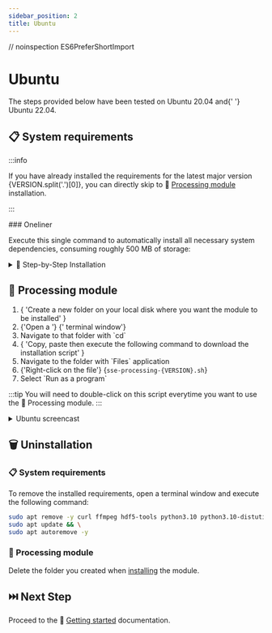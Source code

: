 ```yaml
---
sidebar_position: 2
title: Ubuntu
---
```



// noinspection ES6PreferShortImport

# <UbuntuIcon /> Ubuntu

<Fragment>
  The steps provided below have been tested on <UbuntuIcon /> Ubuntu 20.04 and{' '}
  <UbuntuIcon /> Ubuntu 22.04.
</Fragment>

## 📋 System requirements

<Fragment>

:::info

If you have already installed the requirements for the
latest major version {VERSION.split('.')[0]}, you
can directly skip to 🧮 [Processing module](#-processing-module) installation.

:::

</Fragment>

<Fragment>
  ### <BashIcon /> Oneliner <SizeInfo size="~500 MB" />
</Fragment>

Execute this single command to automatically install all necessary system
dependencies, consuming roughly 500 MB of storage:

<UbuntuRequirementsCommandBlock13 version={VERSION} />

<details>
  <summary>
    👣 Step-by-Step Installation
  </summary>

  <Fragment>
    #### <UbuntuIcon /> System Update & Essential Dependencies

    This section ensures your system is updated and equipped with useful
    dependencies:

    <Dependencies
      noPython
      noNode
      noPnpm
      hdfTools
    />

    ```bash
    sudo apt update && \
    sudo apt upgrade -y && \
    sudo apt install -y gcc curl ffmpeg hdf5-tools
    ```

    #### <PythonIcon /> Python

    Install <PythonIcon /> Python and related components:

    ```bash
    sudo apt update && \
    sudo apt install -y software-properties-common && \
    sudo add-apt-repository -y ppa:deadsnakes/ppa && \
    sudo apt install -y python3.10 python3.10-distutils python3.10-dev python3-pip python3.10-venv && \
    curl -sS https://bootstrap.pypa.io/get-pip.py | python3.10
    ```

  </Fragment>
</details>

## 🧮 Processing module

<ol>
  <li>
    {
      'Create a new folder on your local disk where you want the module to be installed'
    }
  </li>
  <li>
    {'Open a '}
    <TerminalIcon />
    {' terminal window'}
  </li>
  <li>Navigate to that folder with `cd`</li>
  <li>
    {
      'Copy, paste then execute the following command to download the installation script'
    }
    <VenvScriptLinux version={VERSION} />
  </li>
  <li>Navigate to the folder with `Files` application</li>
  <li>
    {'Right-click on the file'}
    {<code>sse-processing-{VERSION}.sh</code>}
  </li>
  <li>Select `Run as a program`</li>
</ol>

:::tip
You will need to double-click on this script everytime you want to use the 🧮 Processing module.
:::

<details>
  <summary>
    <UbuntuIcon /> Ubuntu screencast
  </summary>
  <ReactPlayer
    controls
    loop
    url="/sse-13/install-processing-ubuntu.mp4"
  />
</details>

## 🗑️ Uninstallation

### 📋 System requirements

<Fragment>
  To remove the installed requirements, open a <TerminalIcon /> terminal window
  and execute the following command:
</Fragment>

```bash
sudo apt remove -y curl ffmpeg hdf5-tools python3.10 python3.10-distutils python3.10-dev python3-pip python3.10-venv && \
sudo apt update && \
sudo apt autoremove -y
```

### 🧮 Processing module

Delete the folder you created when [installing](#-processing-module) the module.

## ⏭️ Next Step

Proceed to the 🏃 [Getting started](../../getting-started/) documentation.
